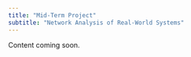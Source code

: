 ```yaml
---
title: "Mid-Term Project"
subtitle: "Network Analysis of Real-World Systems"
---
```


::: {.callout-note}
Content coming soon.

:::


